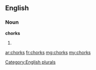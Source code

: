 ==English==

===Noun===
'''chorks'''

# {{plural of|chork}}

[[Category:English plurals]]

[[ar:chorks]]
[[fr:chorks]]
[[mg:chorks]]
[[my:chorks]]